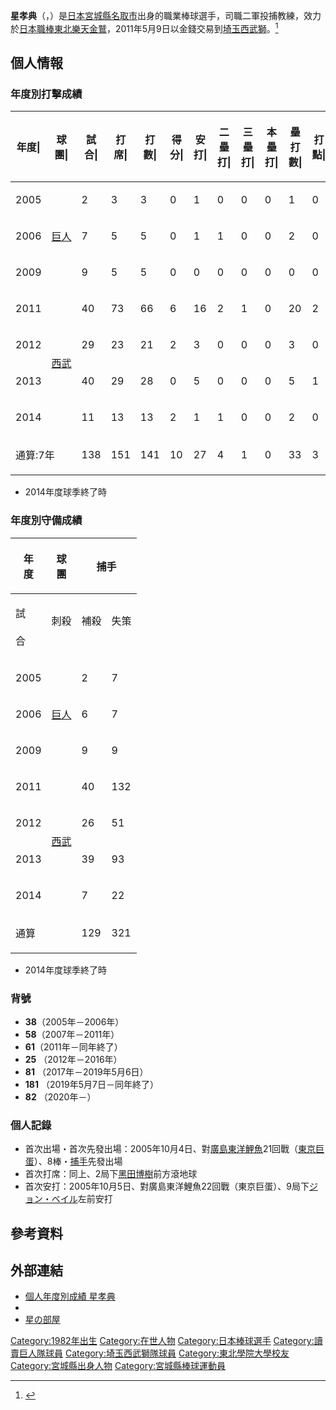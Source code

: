 {{Infobox NPB player|
|name=星孝典|
|image=SL-Takanori-Hoshi20120528.jpg|
|width=300|
|position=二軍投捕教練|
|team=東北樂天金鷲|
|number=82|
|bats=右|
|throws=右|
|birthdate={{birth_date_and_age|1982|5|4|mf=y}}|
|birthplace={{JPN}}[[宮城縣|宮城縣]][[名取市|名取市]]|
|debutdate=10月4日
|debutyear=2005年
|debutteam=埼玉西武獅
|statyear=2014年球季
|stat1label=打擊率
|stat1value=0.191
|stat2label=全壘打
|stat2value=0
|stat3label=打點
|stat3value=3
|stat4label=盜壘
|stat4value=2
|teams=<nowiki></nowiki>
* [[仙台育英学园高等学校|仙台育英学园高等学校]]
* [[東北學院大學|東北學院大學]]
* [[讀賣巨人|讀賣巨人]](2005年－2011年)
* [[埼玉西武獅|埼玉西武獅]](2011年－2014年)
}}

'''星孝典'''（{{jpn|j=星孝 典|hg=ほし たかのり|rm=Hoshi Takanori}}，{{bd|1982年|5月4日|catIdx=Hoshi, Takanori}}）是[[日本|日本]][[宮城縣|宮城縣]][[名取市|名取市]]出身的職業棒球選手，司職二軍投捕教練，效力於[[日本職棒|日本職棒]][[東北樂天金鷲|東北樂天金鷲]]，2011年5月9日以金錢交易到[[埼玉西武獅|埼玉西武獅]]。<ref>{{Cite web |url=http://baseball.yahoo.co.jp/npb/player/500036/ |title=Yahoo!スポーツ - プロ野球 - 埼玉西武ライオンズ - 星　孝典 |access-date=2010-06-17 |archive-date=2020-09-29 |archive-url=https://web.archive.org/web/20200929000546/https://baseball.yahoo.co.jp/npb/player/500036/ |dead-url=no }}</ref>

== 個人情報 ==
=== 年度別打擊成績 ===
{| class="wikitable" style="text-align:right; font-size:small"
|-bgcolor="#efefef"
!年度|!!球團|!!試合|!!打<br>席|!!打<br>數|!!得分|!!安打|!!二<br>壘<br>打|!!三<br>壘<br>打|!!本<br>壘<br>打|!!壘<br>打<br>數|!!打點|!!盜壘|!!盜<br>壘<br>刺|!!觸擊|!!犧<br>牲<br>打|!!保送|!!敬遠|!!觸身|!!三振|!!雙殺|!!打<br>擊<br>率|!!上<br>壘<br>率|!!長<br>打<br>率|!!OPS
|-
|style="text-align:center"|2005
|rowspan="3" style="text-align:center"|[[讀賣巨人|巨人]]
|2||3||3||0||1||0||0||0||1||0||0||0||0||0||0||0||0||0||0||.333||.333||.333||.667
|-
|style="text-align:center"|2006
|7||5||5||0||1||1||0||0||2||0||0||0||0||0||0||0||0||1||0||.200||.200||.400||.600
|-
|style="text-align:center"|2009
|9||5||5||0||0||0||0||0||0||0||0||0||0||0||0||0||0||2||0||.000||.000||.000||.000
|-
|style="text-align:center;"|2011
|rowspan="4" style="text-align:center; white-space:nowrap;"|[[埼玉西武獅|西武]]
|40||73||66||6||16||2||1||0||20||2||1||0||3||0||2||0||2||14||3||.242||.286||.303||.589
|-
|style="text-align:center;"|2012
|29||23||21||2||3||0||0||0||3||0||0||0||1||0||0||0||1||4||0||.143||.182||.143||.325
|-
|style="text-align: center;"|2013
|40||29||28||0||5||0||0||0||5||1||1||0||0||0||0||0||1||6||0||.179||.207||.179||.385
|-
|style="text-align: center;"|2014
|11||13||13||2||1||1||0||0||2||0||0||0||0||0||0||0||0||3||2||.077||.077||.154||.231
|-
!colspan="2"|通算:7年
|138||151||141||10||27||4||1||0||33||3||2||0||4||0||2||0||4||30||5||.191||.224||.234||.459
|}
* 2014年度球季終了時

=== 年度別守備成績 ===
{| class="wikitable" style="text-align: right; font-size: small;"
!rowspan="2"|年<br />度!!rowspan="2"|球<br />團!!colspan="11"|捕手!!colspan="6"|一壘
|-style="line-height:1.25em; text-align:center;"
!試<br /><br />合!!刺殺<br /><br />!!補殺<br /><br />!!失策<br /><br />!!併殺<br /><br />!!捕逸<br /><br />!!守備率<br /><br />!!企<br />圖<br />數!!許<br />盗<br />壘!!盗壘刺<br />壘<br />!!盗壘阻止率<br /><br />!!試<br /><br />合!!刺<br /><br />殺!!補<br /><br />殺!!失<br /><br />策!!併<br /><br />殺!!守<br />備<br />率
|-
|style="text-align:center;"|2005
|rowspan="3" style="text-align:center; white-space:nowrap;"|[[讀賣巨人|巨人]]
|2||7||0||0||0||0||1.000||0||0||0||-||colspan="6" style="text-align: center;"|-
|-
|style="text-align:center;"|2006
|6||7||0||0||0||0||1.000||0||0||0||-||colspan="6" style="text-align: center;"|-
|-
|style="text-align:center;"|2009
|9||9||0||0||0||1||1.000||1||1||0||.000||colspan="6" style="text-align: center;"|-
|-
|style="text-align:center;"|2011
|rowspan="4" style="text-align:center; white-space:nowrap;"|[[埼玉西武獅|西武]]
|40||132||10||0||3||0||1.000||19||14||5||.263||colspan="6" style="text-align: center;"|-
|-
|style="text-align:center;"|2012
|26||51||6||0||2||0||1.000||15||12||3||.200||colspan="6" style="text-align: center;"|-
|-
|style="text-align:center;"|2013
|39||93||5||0||0||1||1.000||13||10||3||.231||1||2||0||0||0||1.000
|-
|style="text-align:center;"|2014
|7||22||3||0||1||0||1.000||3||1||2||.667||colspan="6" style="text-align: center;"|-
|-
!colspan="2"|通算
|129||321||24||0||6||2||1.000||51||38||13||.255||1||2||0||0||0||1.000
|}

* 2014年度球季終了時

=== 背號 ===
*'''38'''（2005年－2006年）
*'''58'''（2007年－2011年）
*'''61'''（2011年－同年終了）
* '''25''' （2012年－2016年）
* '''81''' （2017年－2019年5月6日）
* '''181''' （2019年5月7日－同年終了）
* '''82''' （2020年－）

=== 個人記錄 ===
* 首次出場・首次先發出場：2005年10月4日、對[[廣島東洋鯉魚|廣島東洋鯉魚]]21回戰（[[東京巨蛋|東京巨蛋]]）、8棒・[[捕手|捕手]]先發出場
* 首次打席：同上、2局下[[黑田博樹|黑田博樹]]前方滾地球
* 首次安打：2005年10月5日、對廣島東洋鯉魚22回戰（東京巨蛋）、9局下[[ジョン・ベイル|ジョン・ベイル]]左前安打

== 參考資料 ==
{{reflist}}

== 外部連結 ==
* [https://npb.jp/bis/players/61265110.html 個人年度別成績 星孝典] {{Wayback|url=https://npb.jp/bis/players/61265110.html |date=20201206134816 }} {{ja icon}}
* {{Baseballstats|brm=hoshi-001tak}}
* [http://geocities.yahoo.co.jp/gl/gogostar38 星の部屋] {{Wayback|url=http://geocities.yahoo.co.jp/gl/gogostar38 |date=20140209033514 }}

{{東北樂天金鷲球團球員名單}}
{{DEFAULTSORT:Hoshi, Takanori}}
[[Category:1982年出生|Category:1982年出生]]
[[Category:在世人物|Category:在世人物]]
[[Category:日本棒球選手|Category:日本棒球選手]]
[[Category:讀賣巨人隊球員|Category:讀賣巨人隊球員]]
[[Category:埼玉西武獅隊球員|Category:埼玉西武獅隊球員]]
[[Category:東北學院大學校友|Category:東北學院大學校友]]
[[Category:宮城縣出身人物|Category:宮城縣出身人物]]
[[Category:宮城縣棒球運動員|Category:宮城縣棒球運動員]]